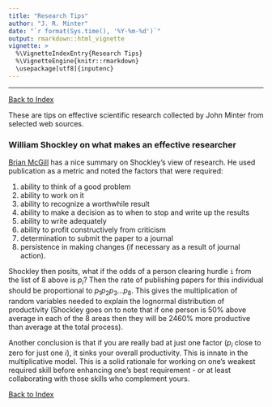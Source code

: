 ```yaml
---
title: "Research Tips"
author: "J. R. Minter"
date: "`r format(Sys.time(), '%Y-%m-%d')`"
output: rmarkdown::html_vignette
vignette: >
  %\VignetteIndexEntry{Research Tips}
  %\VignetteEngine{knitr::rmarkdown}
  \usepackage[utf8]{inputenc}
---
```

---

[Back to Index](../README.html)

These are tips on effective scientific research collected by John Minter from selected web sources.

### William Shockley on what makes an effective researcher
[Brian McGill](http://dynamicecology.wordpress.com/2014/01/23/william-shockley-on-what-makes-a-person-write-a-lot-of-papers-and-the-superstar-researcher-system/) has a nice summary on Shockley's view of research. He used publication as a metric and noted the factors that were required:

1. ability to think of a good problem
2. ability to work on it
3. ability to recognize a worthwhile result
4. ability to make a decision as to when to stop and write up the results
5. ability to write adequately
6. ability to profit constructively from criticism
7. determination to submit the paper to a journal
8. persistence in making changes (if necessary as a result of journal action).

Shockley then posits, what if the odds of a person clearing hurdle ``i`` from the list of 8 above is $p_i$? Then the rate of publishing papers for this individual should be proportional to $p_{1}p_{2}p_{3}\dots p_{8}$. This gives the multiplication of random variables needed to explain the lognormal distribution of productivity (Shockley goes on to note that if one person is 50% above average in each of the 8 areas then they will be 2460% more productive than average at the total process).

Another conclusion is that if you are really bad at just one factor ($p_{i}$ close to zero for just one $i$), it sinks your overall productivity. This is innate in the multiplicative model. This is a solid rationale for working on one's weakest required skill before enhancing one's best requirement - or at least collaborating with those skills who complement yours.


[Back to Index](../README.html)